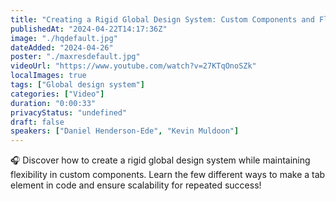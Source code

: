 ```yaml
---
title: "Creating a Rigid Global Design System: Custom Components and Flexibility"
publishedAt: "2024-04-22T14:17:36Z"
image: "./hqdefault.jpg"
dateAdded: "2024-04-26"
poster: "./maxresdefault.jpg"
videoUrl: "https://www.youtube.com/watch?v=27KTqOnoSZk"
localImages: true
tags: ["Global design system"]
categories: ["Video"]
duration: "0:00:33"
privacyStatus: "undefined"
draft: false
speakers: ["Daniel Henderson-Ede", "Kevin Muldoon"]
---
```

🎧 Discover how to create a rigid global design system while maintaining flexibility in custom components. Learn the few different ways to make a tab element in code and ensure scalability for repeated success!
